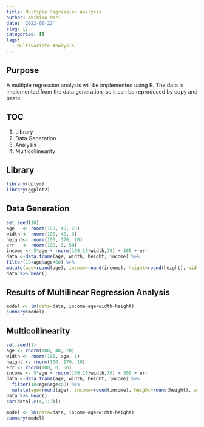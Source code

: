 ```yaml
---
title: Multiple Regression Analysis
author: Akihiko Mori
date: '2022-06-22'
slug: []
categories: []
tags:
  - Multivariate Analysis
---
```


## Purpose
A multiple regression analysis will be implemented using R. 
The data is implemented from the data generation, 
so it can be reproduced by copy and paste.

## TOC
1. Library
2. Data Generation
3. Analysis
4. Multicollinearity

## Library
```r
library(dplyr)
library(ggplot2)
```

## Data Generation
```r
set.seed(10)
age   <- rnorm(100, 40, 20) 
width <- rnorm(100, 40, 3)
height<- rnorm(100, 170, 10)
err   <- rnorm(100, 0, 50) 
income <- 5*age + rnorm(100,10*width,70) + 300 + err
data <-data.frame(age, width, height, income) %>%
filter(18<age&age<60) %>%
mutate(age=round(age), income=round(income), height=round(height), width=round(width))
data %>% head()
```


## Results of Multilinear Regression Analysis
```r
model <- lm(data=data, income~age+width+height)
summary(model)
```

## Multicollinearity
```r
set.seed(1)
age <- rnorm(100, 40, 20) 
width <- rnorm(100, age, 1) 
height <- rnorm(100, 170, 10)
err <- rnorm(100, 0, 50) 
income <- 5*age + rnorm(100,10*width,70) + 300 + err
data <-data.frame(age, width, height, income) %>%
  filter(18<age&age<60) %>%
  mutate(age=round(age), income=round(income), height=round(height), width=round(width))
data %>% head()
cor(data[,c(4,1:3)])

model <- lm(data=data, income~age+width+height)
summary(model)
```